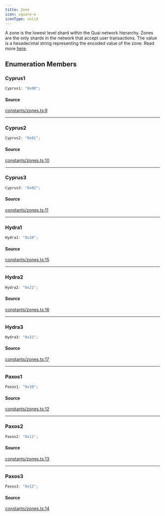 ```yaml
---
title: Zone
icon: square-e
iconType: solid
---
```


A zone is the lowest level shard within the Quai network hierarchy. Zones are the only shards in the network that
accept user transactions. The value is a hexadecimal string representing the encoded value of the zone. Read more
[here](https://github.com/quai-network/qips/blob/master/qip-0002.md).

## Enumeration Members

### Cyprus1

```ts
Cyprus1: "0x00";
```

#### Source

[constants/zones.ts:9](https://github.com/dominant-strategies/quais-6.js/blob/e281b3ca939b91260332b67ef4ba6e8b0a3d4134/src/constants/zones.ts#L9)

***

### Cyprus2

```ts
Cyprus2: "0x01";
```

#### Source

[constants/zones.ts:10](https://github.com/dominant-strategies/quais-6.js/blob/e281b3ca939b91260332b67ef4ba6e8b0a3d4134/src/constants/zones.ts#L10)

***

### Cyprus3

```ts
Cyprus3: "0x02";
```

#### Source

[constants/zones.ts:11](https://github.com/dominant-strategies/quais-6.js/blob/e281b3ca939b91260332b67ef4ba6e8b0a3d4134/src/constants/zones.ts#L11)

***

### Hydra1

```ts
Hydra1: "0x20";
```

#### Source

[constants/zones.ts:15](https://github.com/dominant-strategies/quais-6.js/blob/e281b3ca939b91260332b67ef4ba6e8b0a3d4134/src/constants/zones.ts#L15)

***

### Hydra2

```ts
Hydra2: "0x21";
```

#### Source

[constants/zones.ts:16](https://github.com/dominant-strategies/quais-6.js/blob/e281b3ca939b91260332b67ef4ba6e8b0a3d4134/src/constants/zones.ts#L16)

***

### Hydra3

```ts
Hydra3: "0x22";
```

#### Source

[constants/zones.ts:17](https://github.com/dominant-strategies/quais-6.js/blob/e281b3ca939b91260332b67ef4ba6e8b0a3d4134/src/constants/zones.ts#L17)

***

### Paxos1

```ts
Paxos1: "0x10";
```

#### Source

[constants/zones.ts:12](https://github.com/dominant-strategies/quais-6.js/blob/e281b3ca939b91260332b67ef4ba6e8b0a3d4134/src/constants/zones.ts#L12)

***

### Paxos2

```ts
Paxos2: "0x11";
```

#### Source

[constants/zones.ts:13](https://github.com/dominant-strategies/quais-6.js/blob/e281b3ca939b91260332b67ef4ba6e8b0a3d4134/src/constants/zones.ts#L13)

***

### Paxos3

```ts
Paxos3: "0x12";
```

#### Source

[constants/zones.ts:14](https://github.com/dominant-strategies/quais-6.js/blob/e281b3ca939b91260332b67ef4ba6e8b0a3d4134/src/constants/zones.ts#L14)
